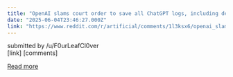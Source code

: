 ```yaml
---
title: "OpenAI slams court order to save all ChatGPT logs, including deleted chats"
date: "2025-06-04T23:46:27.000Z"
link: "https://www.reddit.com/r/artificial/comments/1l3ksx6/openai_slams_court_order_to_save_all_chatgpt_logs/"
---
```


submitted by    /u/F0urLeafCl0ver  
 [link]   [comments]

[Read more](https://www.reddit.com/r/artificial/comments/1l3ksx6/openai_slams_court_order_to_save_all_chatgpt_logs/)
